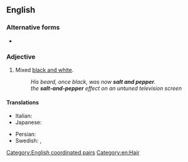 {{also|salt-and-pepper}}
==English==

===Alternative forms===
* {{l|en|salt-and-pepper}}

===Adjective===
{{en-adj|-}}

# Mixed [[black and white]].
#: ''His beard, once black, was now '''salt and pepper'''.''
#: ''the '''salt-and-pepper''' effect on an untuned television screen''

====Translations====
{{trans-top|mixed black and white}}
* Italian: {{t+|it|brizzolato}}
* Japanese: {{t|ja|胡麻塩|tr=ごましお, goma shio|sc=Jpan}} {{qualifier|sesame and salt}}
{{trans-mid}}
* Persian: {{t|fa|جو گندمی|tr=jow-gandomi|sc=fa-Arab}}
* Swedish: {{t|sv|gråsprängd}}, {{t+|sv|svartvit}}
{{trans-bottom}}

[[Category:English coordinated pairs]]
[[Category:en:Hair]]